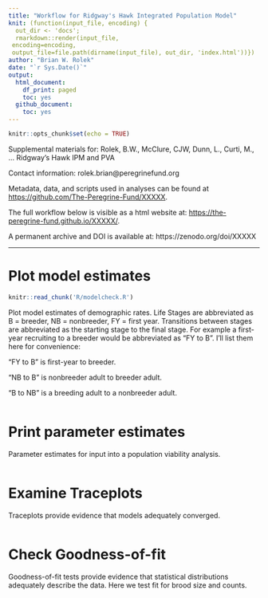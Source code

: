 ```yaml
---
title: "Workflow for Ridgway's Hawk Integrated Population Model"
knit: (function(input_file, encoding) {
  out_dir <- 'docs';
  rmarkdown::render(input_file,
 encoding=encoding,
 output_file=file.path(dirname(input_file), out_dir, 'index.html'))})
author: "Brian W. Rolek"
date: "`r Sys.Date()`"
output:
  html_document:
    df_print: paged
    toc: yes
  github_document:
    toc: yes
---
```


```r
knitr::opts_chunk$set(echo = TRUE)
```

Supplemental materials for: Rolek, B.W., McClure, CJW, Dunn, L., Curti, M., ... Ridgway's Hawk IPM and PVA

Contact information: rolek.brian@peregrinefund.org

Metadata, data, and scripts used in analyses can be found at <https://github.com/The-Peregrine-Fund/XXXXX>.

The full workflow below is visible as a html website at:
<https://the-peregrine-fund.github.io/XXXXX/>.

A permanent archive and DOI is available at: https://zenodo.org/doi/XXXXX

----------------------------------------------------------------------- 
# Plot model estimates
```r
knitr::read_chunk('R/modelcheck.R')
```

Plot model estimates of demographic rates. Life Stages are abbreviated as B = breeder, NB = nonbreeder, FY = first year. Transitions between stages are abbreviated as the starting stage to the final stage. For example a first-year recruiting to a breeder would be abbreviated as "FY to B". I'll list them here for convenience:

"FY to B" is first-year to breeder.

"NB to B" is nonbreeder adult to breeder adult.

"B to NB" is a breeding adult to a nonbreeder adult.

```r
```

# Print parameter estimates
Parameter estimates for input into a population viability analysis.

```r
```

# Examine Traceplots
Traceplots provide evidence that models adequately converged.

```r
```

# Check Goodness-of-fit
Goodness-of-fit tests provide evidence that statistical distributions adequately describe the data. Here we test fit for brood size and counts.

```r
```